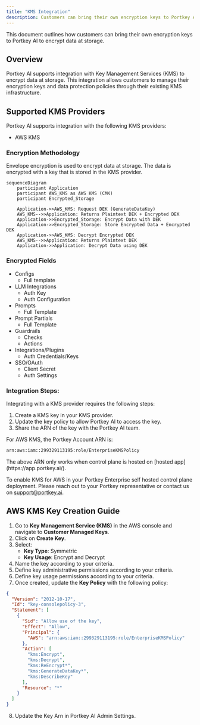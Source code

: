 ```yaml
---
title: "KMS Integration"
description: Customers can bring their own encryption keys to Portkey AI to encrypt data at storage.
---
```

This document outlines how customers can bring their own encryption keys to Portkey AI to encrypt data at storage.

## Overview

Portkey AI supports integration with Key Management Services (KMS) to encrypt data at storage. This integration allows customers to manage their encryption keys and data protection policies through their existing KMS infrastructure.

## Supported KMS Providers

Portkey AI supports integration with the following KMS providers:

- AWS KMS

### Encryption Methodology

Envelope encryption is used to encrypt data at storage. The data is encrypted with a key that is stored in the KMS provider.

```mermaid
sequenceDiagram
    participant Application
    participant AWS_KMS as AWS KMS (CMK)
    participant Encrypted_Storage

    Application->>AWS_KMS: Request DEK (GenerateDataKey)
    AWS_KMS-->>Application: Returns Plaintext DEK + Encrypted DEK
    Application->>Encrypted_Storage: Encrypt Data with DEK
    Application->>Encrypted_Storage: Store Encrypted Data + Encrypted DEK
    Application->>AWS_KMS: Decrypt Encrypted DEK
    AWS_KMS-->>Application: Returns Plaintext DEK
    Application->>Application: Decrypt Data using DEK
```

### Encrypted Fields
- Configs
    - Full template
- LLM Integrations
    - Auth Key
    - Auth Configuration
- Prompts
    - Full Template
- Prompt Partials
    - Full Template
- Guardrails
    - Checks 
    - Actions
- Integrations/Plugins
    - Auth Credentials/Keys
- SSO/OAuth
    - Client Secret
    - Auth Settings

### Integration Steps:

Integrating with a KMS provider requires the following steps:
1. Create a KMS key in your KMS provider.
2. Update the key policy to allow Portkey AI to access the key.
3. Share the ARN of the key with the Portkey AI team.

For AWS KMS, the Portkey Account ARN is:
```sh Portkey Account ARN
arn:aws:iam::299329113195:role/EnterpriseKMSPolicy
```

<Note>
The above ARN only works when control plane is hosted on [hosted app](https://app.portkey.ai/).<br />

To enable KMS for AWS in your Portkey Enterprise self hosted control plane deployment. Please reach out to your Portkey representative or contact us on support@portkey.ai.
</Note>

## AWS KMS Key Creation Guide

1. Go to **Key Management Service (KMS)** in the AWS console and navigate to **Customer Managed Keys**.
2. Click on **Create Key**.
3. Select:
   - **Key Type**: Symmetric  
   - **Key Usage**: Encrypt and Decrypt
4. Name the key according to your criteria.
5. Define key administrative permissions according to your criteria.
6. Define key usage permissions according to your criteria.
7. Once created, update the **Key Policy** with the following policy:

```json
{
  "Version": "2012-10-17",
  "Id": "key-consolepolicy-3",
  "Statement": [
    {
      "Sid": "Allow use of the key",
      "Effect": "Allow",
      "Principal": {
        "AWS": "arn:aws:iam::299329113195:role/EnterpriseKMSPolicy"
      },
      "Action": [
        "kms:Encrypt",
        "kms:Decrypt",
        "kms:ReEncrypt*",
        "kms:GenerateDataKey*",
        "kms:DescribeKey"
      ],
      "Resource": "*"
    }
  ]
}
```

8. Update the Key Arn in Portkey AI Admin Settings.
